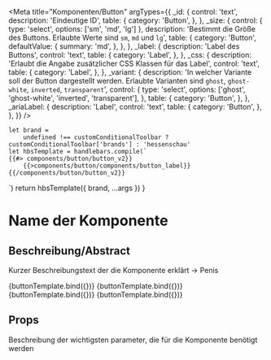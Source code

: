 
<Meta
    title="Komponenten/Button"
    argTypes={{
        _id: {
            control: 'text',
            description: 'Eindeutige ID',
            table: {
                category: 'Button',
            },
        },
        _size: {
            control: { type: 'select', options: ['sm', 'md', 'lg'] },
            description: 'Bestimmt die Größe des Buttons. Erlaubte Werte sind `sm`, `md` und `lg`',
            table: {
                category: 'Button',
                defaultValue: {
                    summary: 'md',
                },
            },
        },
        _label: {
            description: 'Label des Buttons',
            control: 'text',
            table: {
                category: 'Label',
            },
        },
        _css: {
            description: 'Erlaubt die Angabe zusätzlicher CSS Klassen für das Label',
            control: 'text',
            table: {
                category: 'Label',
            },
        },
        _variant: {
            description:
                'In welcher Variante soll der Button dargestellt werden. Erlaubte Varianten sind `ghost`, `ghost-white`, `inverted`, `transparent`',
            control: {
                type: 'select',
                options: ['ghost', 'ghost-white', 'inverted', 'transparent'],
            },
            table: {
                category: 'Button',
            },
        },
        _ariaLabel: {
            description: 'Label',
            control: 'text',
            table: {
                category: 'Button',
            },
        },
    }}
/>

    let brand =
        undefined !== customConditionalToolbar ? customConditionalToolbar['brands'] : 'hessenschau'
    let hbsTemplate = handlebars.compile(`
    {{#> components/button/button_v2}}
        {{>components/button/components/button_label}}
    {{/components/button/button_v2}}
  `)
    return hbsTemplate({ brand, ...args })
}

# Name der Komponente

## Beschreibung/Abstract

Kurzer Beschreibungstext der die Komponente erklärt -> Penis

<Preview withToolbar>
    <Story
        name="Spielplatz"
        args={{
            _size: 'sm',
            _label: 'Button',
        }}
    >
        {buttonTemplate.bind({})}
    </Story>
    <Story
        name="Button - sm"
        argTypes={{
            _size: {
                control: false,
            },
            _variant: {
                control: false,
            },
        }}
        args={{
            _size: 'sm',
            _label: 'Button',
        }}
    >
        {buttonTemplate.bind({})}
    </Story>
    <Story
        name="Button - md"
        argTypes={{
            _size: {
                control: false,
            },
            _variant: {
                control: false,
            },
        }}
        args={{
            _size: 'md',
            _label: 'Button',
        }}
    >
        {buttonTemplate.bind({})}
    </Story>
    <Story
        name="Button - lg"
        argTypes={{
            _size: {
                control: false,
            },
            _variant: {
                control: false,
            },
        }}
        args={{
            _size: 'lg',
            _label: 'Button',
        }}
    >
        {buttonTemplate.bind({})}
    </Story>
</Preview>

<ArgsTable story="Spielplatz" />

## Props

Beschreibung der wichtigsten parameter, die für die Komponente benötigt werden
